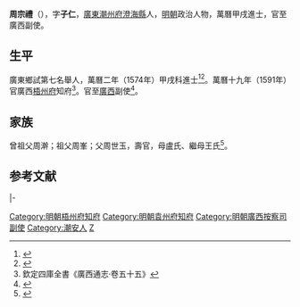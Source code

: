 {{明清人物信息框
| 姓名 = 周宗禮
| 原名 =
| 圖片名稱= 
| 圖片大小 =
| 圖片說明 = 
| 最高職務 = 廣西按察司副使
| 國家 = 大明 
| 爵位 =
| 籍貫 = [[廣東承宣佈政使司|廣東承宣佈政使司]][[潮州府|潮州府]][[澄海縣|澄海縣]]民籍
| 族裔 = 
| 字號 = 字子仁
| 諡號 =
| 出生日期 = 生年不詳
| 出生地點 = 
| 逝世日期 = 卒年不詳
| 逝世地點 =
| 墓葬 =
| 配偶 = 
| 親屬 = 
| 出身 =
* 萬曆二年甲戌科進士出身
| 經歷 =
| 著作 =  
}}
'''周宗禮'''（{{bd|？||？|catIdx=}}），字'''子仁'''，[[廣東承宣佈政使司|廣東]][[潮州府|潮州府]][[澄海縣|澄海縣]]人，[[明朝|明朝]]政治人物，萬曆甲戌進士，官至廣西副使。

== 生平 ==
廣東鄉試第七名舉人，萬曆二年（1574年）甲戌科進士<ref>{{Cite book|title=《皇明贡举考》卷五|last=（明）[[张朝瑞|张朝瑞]]|first=|publisher=《续修四库全书》史部第828册|year=|isbn=|location=|pages=}}</ref><ref>{{Cite book|title=贡举志五种 上|last=鲁小俊，江俊伟著|first=|publisher=武汉：武汉大学出版社|year=2009|isbn=978-7-307-07043-1|location=|pages=}}</ref>。萬曆十九年（1591年）官廣西[[梧州府|梧州府]]知府<ref>欽定四庫全書《廣西通志·卷五十五》</ref>。官至[[廣西|廣西]]副使<ref>{{cite news|title=明朝潮州府文进士名录|url=http://zt.czonline.net/2010wenhua/txcr/chaorendongtai/kejiao/2010-12-02/31625.html|accessdate=2013-08-07|newspaper=潮州热线|archive-url=https://web.archive.org/web/20131004220414/http://zt.czonline.net/2010wenhua/txcr/chaorendongtai/kejiao/2010-12-02/31625.html|archive-date=2013-10-04|dead-url=yes}}</ref>。

==家族==
曾祖父周澣；祖父周峯；父周世玉，壽官，母盧氏、繼母王氏<ref>{{Cite book|title=天一阁藏明代科举录选刊 登科录 点校本|last=龚延明主编|first=|publisher=宁波出版社|year=2016|isbn=978-7-5526-2320-8|location=宁波|pages=|quote=《天一閣藏明代科舉錄選刊.登科錄》之《萬曆二年甲戌科登科錄》}}</ref>。

==参考文献==
{{reflist}}

{{start box}}
{{s-off}}
{{s-before|[[葛登名|葛登名]]}}
{{s-title|明朝袁州府知府|1585年－1588年}}
{{s-after|[[沈存仁|沈存仁]]}}
|-
{{succession box|[[陳嘉策|陳嘉策]]|[[劉文徵|劉文徵]]|明朝梧州府知府|<small>萬曆十九年（1591年）上任</small>}}
{{end box}}

{{萬曆二年甲戌科殿試金榜}}
{{DEFAULTSORT:Zhou周}}
[[Category:明朝梧州府知府|Category:明朝梧州府知府]]
[[Category:明朝袁州府知府|Category:明朝袁州府知府]]
[[Category:明朝廣西按察司副使|Category:明朝廣西按察司副使]]
[[Category:潮安人|Category:潮安人]]
[[Category:周姓|Z]]